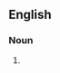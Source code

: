 ==English==

===Noun===
{{en-noun|-}}

# {{alternative form of|soft kill}}
{{count page|[[Wiktionary:Page count]]}}